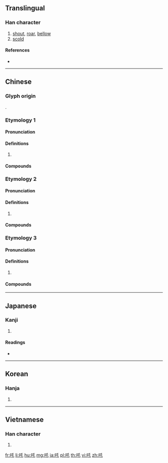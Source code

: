 {{character info/new}}
{{also|咤}}
==Translingual==

===Han character===
{{Han char|rn=30|rad=口|as=03|sn=6|four=62014|canj=RHP|ids=⿰口乇}}

# [[shout]], [[roar]], [[bellow]]
# [[scold]]

====References====
* {{Han ref|kx=0176.050|dkj=03302|dj=0394.010|hdz=10579.060|uh=5412|ud=21522|bh=A65C|bd=42588}}

----

==Chinese==

===Glyph origin===
{{Han etym}}
{{Han compound|口|乇|ls=psc|c1=s|c2=p|t1=mouth}}.

===Etymology 1===
{{zh-forms|s=咤|t2=咤}}

====Pronunciation====
{{zh-pron
|m=zhà
|c=zaa3,caak1
|mn=tà/xm,tw:chhà
|w=2tso
|mc=y
|oc=y
|cat=
}}

====Definitions====
{{zh-hanzi}}

# {{rfdef|zh}}

====Compounds====
{{zh-der|喑惡叱吒/喑恶叱咤|悲吒/悲咤|叱吒/叱咤|怛吒/怛咤|吒叉/咤叉|吒食/咤食|啞吒/哑咤|喑嗚叱吒/喑呜叱咤|吒吒/咤咤|吒異/咤異|叱吒風雲/叱咤风云|波波吒吒/波波咤咤|赫吒/赫咤|風雲叱吒/风云叱咤|醜吒/丑咤}}

===Etymology 2===
{{zh-forms}}

====Pronunciation====
{{zh-pron
|m=吒
|c=zaa1
|mn=xm,tw:chhia/qz:cha/ml:tà
|md=chiă
|mc=
|oc=
|cat=
}}

====Definitions====
{{zh-hanzi}}

# {{n-g|Used in names of mythological characters.}}

====Compounds====
{{zh-der|哪吒|金吒|木吒}}

===Etymology 3===
{{zh-forms}}

====Pronunciation====
{{zh-pron
|m=zhā
|c=zaa1
|mc=
|oc=
|cat=
}}

====Definitions====
{{zh-hanzi}}

# {{n-g|Used in place names.}}

====Compounds====
{{zh-der|吒灘|吒溪河|吒祖}}

----

==Japanese==

===Kanji===
{{ja-kanji|grade=|rs=口03}}

# {{defn|lang=ja|sort=口03}}

====Readings====
* {{ja-readings
|goon=[[ちゃ]] (cha)
|kanon=[[た]] (ta)
|kun=[[しかる]] (shikaru)}}

----

==Korean==

===Hanja===
{{ko-hanja|hangeul=[[타]], [[탁]]|rv=ta, tak|mr=t'a, t'ak}}

# {{defn|lang=ko|sort=口03}}

----

==Vietnamese==

===Han character===
{{vi-hantu|[[tra]], [[cha]], [[chá]], [[sá]], [[xá]]|rs=口03}}

# {{defn|lang=vi|sort=口03}}

[[fr:吒]]
[[li:吒]]
[[hu:吒]]
[[mg:吒]]
[[ja:吒]]
[[pl:吒]]
[[th:吒]]
[[vi:吒]]
[[zh:吒]]